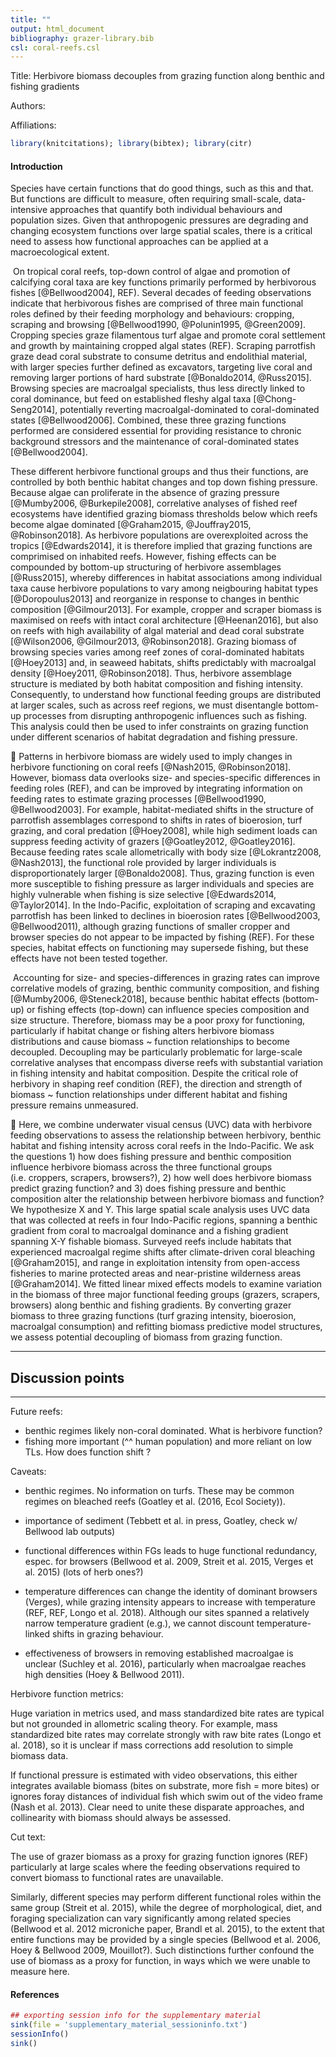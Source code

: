 ```yaml
---
title: ""
output: html_document
bibliography: grazer-library.bib
csl: coral-reefs.csl
---
```


Title: Herbivore biomass decouples from grazing function along benthic and fishing gradients

Authors:

Affiliations: 

```r
library(knitcitations); library(bibtex); library(citr)	
```

#### Introduction

Species have certain functions that do good things, such as this and that. But functions are difficult to measure, often requiring small-scale, data-intensive approaches that quantify both individual behaviours and population sizes. Given that anthropogenic pressures are degrading and changing ecosystem functions over large spatial scales, there is a critical need to assess how functional approaches can be applied at a macroecological extent.

<!-- I had a hard time envisioning how this first paragraph would go, maybe it would be better to focus on herbivory in general is an important driver of habitat regime shifts, how it varies across different functional groups, how it can be impacted by humans? Then we can start off with more general examples including from other systems like forests, plants, kelp forests and salt marsh communities? Or even starting off with how consumers control communtity structure and ecosystem function? Or I just had a hard time picturing it because I wasn't at the meeting where you guys talked about it :) -->

<!-- Good points, thanks Jamie. Like you say, I think the opener should be about herbivory ~ habitat effects, harvesting by humans, and regime shifts. Then show our understanding of herbivory functions tend to be small scale functional ecology, but that these patterns (harvesting, habitat change) play out at macroscales. Thus, there is a need to combined functional ecology and macroecology. Similar intro to a new paper in Global Ecol. & Biogeogr (Longo et al. 2018, 'Trophic interactions...'), have a look.-->


​	On tropical coral reefs, top-down control of algae and promotion of calcifying coral taxa are key functions primarily performed by herbivorous fishes [@Bellwood2004], REF). Several decades of feeding observations indicate that herbivorous fishes are comprised of three main functional roles defined by their feeding morphology and behaviours: cropping, scraping and browsing [@Bellwood1990, @Polunin1995, @Green2009]. Cropping species graze filamentous turf algae and promote coral settlement and growth by maintaining cropped algal states (REF). Scraping parrotfish graze dead coral substrate to consume detritus and endolithial material, with larger species further defined as excavators, targeting live coral and removing larger portions of hard substrate [@Bonaldo2014, @Russ2015]. Browsing species are macroalgal specialists, thus less directly linked to coral dominance, but feed on established fleshy algal taxa [@Chong-Seng2014], potentially reverting macroalgal-dominated to coral-dominated states [@Bellwood2006]. Combined, these three grazing functions performed are considered essential for providing resistance to chronic background stressors and the maintenance of coral-dominated states [@Bellwood2004].

These different herbivore functional groups and thus their functions, are controlled by both benthic habitat changes and top down fishing pressure. Because algae can proliferate in the absence of grazing pressure [@Mumby2006, @Burkepile2008], correlative analyses of fished reef ecosystems have identified grazing biomass thresholds below which reefs become algae dominated [@Graham2015, @Jouffray2015, @Robinson2018]. As herbivore populations are overexploited across the tropics [@Edwards2014], it is therefore implied that grazing functions are comprimised on inhabited reefs. However, fishing effects can be compounded by bottom-up structuring of herbivore assemblages [@Russ2015], whereby differences in habitat associations among individual taxa cause herbivore populations to vary among neigbouring habitat types <!-- i find this part of this sentence here confusing but i'm not sure how to change it -->[@Doropoulus2013] and reorganize in response to changes in benthic composition [@Gilmour2013]. For example, cropper and scraper biomass is maximised on reefs with intact coral architecture [@Heenan2016], but also on reefs with high availability of algal material and dead coral substrate [@Wilson2006, @Gilmour2013, @Robinson2018]. Grazing biomass of browsing species varies among reef zones of coral-dominated habitats [@Hoey2013] and, in seaweed habitats, shifts predictably with macroalgal density [@Hoey2011, @Robinson2018]. Thus, herbivore assemblage structure is mediated by both habitat composition and fishing intensity. Consequently, to understand how functional feeding groups are distributed at larger scales, such as across reef regions, we must disentangle bottom-up processes from disrupting anthropogenic influences such as fishing. This analysis could then be used to infer constraints on grazing function under different scenarios of habitat degradation and fishing pressure.

<!-- I think for the above paragraph the topic sentence doesn't illustrate what the rest of the paragraph is talking about. The rest of the paragraph talks more about different factors that structure these different herbivore groups: primarily bottom up habitat forces and top down fishing forces. I would put the first two sentences as the last sentences for the first paragraph, and then add a new sentence maybe something like: These different herbivore functional groups and thus their functions, are controlled by both benthic habitat changes and top down fishing pressure. Because the first paragraph is talking about top down control of algae. -->

<!-- Done. Good points -->

	Patterns in herbivore biomass are widely used to imply changes in herbivore functioning on coral reefs [@Nash2015, @Robinson2018]. However, biomass data overlooks size- and species-specific differences in feeding roles (REF), and can be improved by integrating information on feeding rates to estimate grazing processes [@Bellwood1990, @Bellwood2003]. For example, habitat-mediated shifts in the structure of parrotfish assemblages correspond to shifts in rates of bioerosion, turf grazing, and coral predation [@Hoey2008], while high sediment loads can suppress feeding activity of grazers [@Goatley2012, @Goatley2016]. Because feeding rates scale allometrically with body size [@Lokrantz2008, @Nash2013], the functional role provided by larger individuals is disproportionately larger [@Bonaldo2008]. Thus, grazing function is even more susceptible to fishing pressure as larger individuals and species are highly vulnerable when fishing is size selective [@Edwards2014, @Taylor2014]. In the Indo-Pacific, exploitation of scraping and excavating parrotfish has been linked to declines in bioerosion rates [@Bellwood2003, @Bellwood2011), although grazing functions of smaller cropper and browser species do not appear to be impacted by fishing (REF). For these species, habitat effects on functioning may supersede fishing, but these effects have not been tested together.

​	Accounting for size- and species-differences in grazing rates can improve correlative models of grazing, benthic community composition, and fishing [@Mumby2006, @Steneck2018], because benthic habitat effects (bottom-up) or fishing effects (top-down) can influence species composition and size structure. Therefore, biomass may be a poor proxy for functioning, particularly if habitat change or fishing alters herbivore biomass distributions and cause biomass ~ function relationships to become decoupled. Decoupling may be particularly problematic for large-scale correlative analyses that encompass diverse reefs with substantial variation in fishing intensity and habitat composition. Despite the critical role of herbivory in shaping reef condition (REF), the direction and strength of biomass ~ function relationships under different habitat and fishing pressure remains unmeasured. 

	Here, we combine underwater visual census (UVC) data with herbivore feeding observations to assess the relationship between herbivory, benthic habitat and fishing intensity across coral reefs in the Indo-Pacific. We ask the questions 1) how does fishing pressure and benthic composition influence herbivore biomass across the three functional groups (i.e. croppers, scrapers, browsers?), 2) how well does herbivore biomass predict grazing function? and 3) does fishing pressure and benthic composition alter the relationship between herbivore biomass and function? We hypothesize X and Y. This large spatial scale analysis uses UVC data that was collected at reefs in four Indo-Pacific regions, spanning a benthic gradient from coral to macroalgal dominance and a fishing gradient spanning X-Y fishable biomass. Surveyed reefs include habitats that experienced macroalgal regime shifts after climate-driven coral bleaching [@Graham2015], and range in exploitation intensity from open-access fisheries to marine protected areas and near-pristine wilderness areas [@Graham2014]. We fitted linear mixed effects models to examine variation in the biomass of three major functional feeding groups (grazers, scrapers, browsers) along benthic and fishing gradients. By converting grazer biomass to three grazing functions (turf grazing intensity, bioerosion, macroalgal consumption) and refitting biomass predictive model structures, we assess potential decoupling of biomass from grazing function.

<!-- I added questions based off the introduction issue, but feel free to take out or modify. I think it would be good to put our hypotheses here as well! Maybe we could discuss these in a meeting? I also feel feel like we should emphasize more what is novel about this paper: large spatial scale? grazing functions? -->

<!-- Yes, definitely - I'm thinking macroecology meets functional ecology...how is it done now? (bellwood scraper papers), can we apply it to entire grazing communities? (probably not, but here's a first go). Let's get everyone on a meeting once I have the scraper function data -->




***

## Discussion points

***

Future reefs:

- benthic regimes likely non-coral dominated. What is herbivore function?
- fishing more important (^^ human population) and more reliant on low TLs. How does function shift ?

Caveats:

- benthic regimes. No information on turfs. These may be common regimes on bleached reefs (Goatley et al. (2016, Ecol Society)).

- importance of sediment (Tebbett et al. in press, Goatley, check w/ Bellwood lab outputs)

- functional differences within FGs leads to huge functional redundancy, espec. for browsers (Bellwood et al. 2009, Streit et al. 2015, Verges et al. 2015) (lots of herb ones?)

- temperature differences can change the identity of dominant browsers (Verges), while grazing intensity appears to increase with temperature (REF, REF, Longo et al. 2018). Although our sites spanned a relatively narrow temperature gradient (e.g.), we cannot discount temperature-linked shifts in grazing behaviour. 

- effectiveness of browsers in removing established macroalgae is unclear (Suchley et al. 2016), particularly when macroalgae reaches high densities (Hoey & Bellwood 2011).

Herbivore function metrics:

Huge variation in metrics used, and mass standardized bite rates are typical but not grounded in allometric scaling theory. For example, mass standardized bite rates may correlate strongly with raw bite rates (Longo et al. 2018), so it is unclear if mass corrections add resolution to simple biomass data.

If functional pressure is estimated with video observations, this either integrates available biomass (bites on substrate, more fish = more bites) or ignores foray distances of individual fish which swim out of the video frame (Nash et al. 2013). Clear need to unite these disparate approaches, and collinearity with biomass should always be assessed.


Cut text:

The use of grazer biomass as a proxy for grazing function ignores  (REF) particularly at large scales where the feeding observations required to convert biomass to functional rates are unavailable. 

Similarly, different species may perform different functional roles within the same group (Streit et al. 2015), while the degree of morphological, diet, and foraging specialization can vary significantly among related species (Bellwood et al. 2012 microniche paper, Brandl et al. 2015), to the extent that entire functions may be provided by a single species (Bellwood et al. 2006, Hoey & Bellwood 2009, Mouillot?). Such distinctions further confound the use of biomass as a proxy for function, in ways which we were unable to measure here.

#### References
 
```r
## exporting session info for the supplementary material
sink(file = 'supplementary_material_sessioninfo.txt')
sessionInfo()
sink()
```
